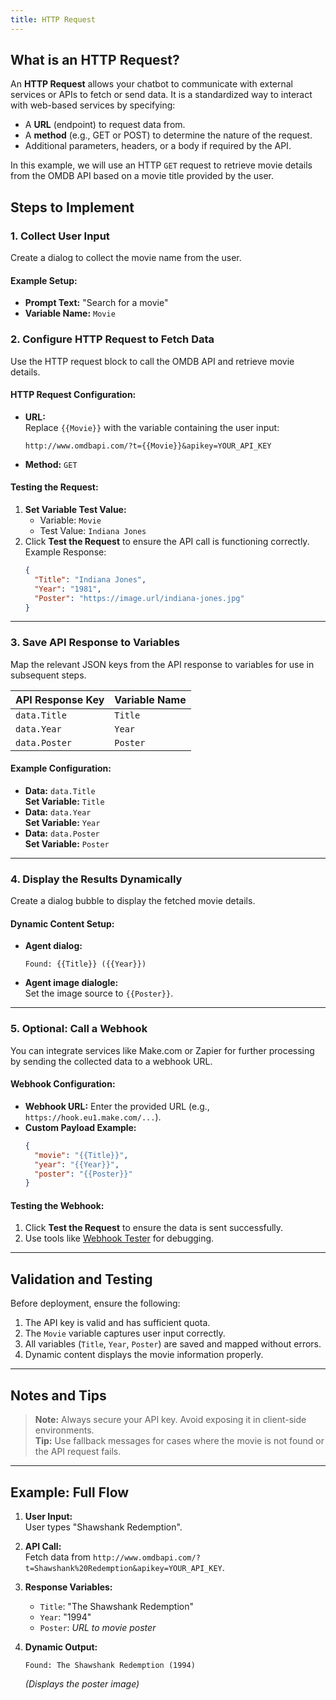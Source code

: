 ```yaml
---
title: HTTP Request
---
```

## What is an HTTP Request?
An **HTTP Request** allows your chatbot to communicate with external services or APIs to fetch or send data. It is a standardized way to interact with web-based services by specifying:
- A **URL** (endpoint) to request data from.
- A **method** (e.g., GET or POST) to determine the nature of the request.
- Additional parameters, headers, or a body if required by the API.


In this example, we will use an HTTP `GET` request to retrieve movie details from the OMDB API based on a movie title provided by the user.


## Steps to Implement

### 1. Collect User Input
Create a dialog to collect the movie name from the user.

#### Example Setup:
- **Prompt Text:** "Search for a movie"
- **Variable Name:** `Movie`

### 2. Configure HTTP Request to Fetch Data
Use the HTTP request block to call the OMDB API and retrieve movie details.

#### HTTP Request Configuration:
- **URL:**  
  Replace `{{Movie}}` with the variable containing the user input:  
  ```
  http://www.omdbapi.com/?t={{Movie}}&apikey=YOUR_API_KEY
  ```
- **Method:** `GET`

#### Testing the Request:
1. **Set Variable Test Value:**  
   - Variable: `Movie`  
   - Test Value: `Indiana Jones`
2. Click **Test the Request** to ensure the API call is functioning correctly.  
   Example Response:  
   ```json
   {
     "Title": "Indiana Jones",
     "Year": "1981",
     "Poster": "https://image.url/indiana-jones.jpg"
   }
   ```

---

### 3. Save API Response to Variables
Map the relevant JSON keys from the API response to variables for use in subsequent steps.

| API Response Key | Variable Name |
|-------------------|---------------|
| `data.Title`      | `Title`       |
| `data.Year`       | `Year`        |
| `data.Poster`     | `Poster`      |

#### Example Configuration:
- **Data:** `data.Title`  
  **Set Variable:** `Title`  
- **Data:** `data.Year`  
  **Set Variable:** `Year`  
- **Data:** `data.Poster`  
  **Set Variable:** `Poster`

---

### 4. Display the Results Dynamically
Create a dialog bubble to display the fetched movie details.

#### Dynamic Content Setup:
- **Agent dialog:**  
  ```
  Found: {{Title}} ({{Year}})
  ```
- **Agent image dialogle:**  
  Set the image source to `{{Poster}}`.

---

### 5. Optional: Call a Webhook
You can integrate services like Make.com or Zapier for further processing by sending the collected data to a webhook URL.

#### Webhook Configuration:
- **Webhook URL:** Enter the provided URL (e.g., `https://hook.eu1.make.com/...`).  
- **Custom Payload Example:**
  ```json
  {
    "movie": "{{Title}}",
    "year": "{{Year}}",
    "poster": "{{Poster}}"
  }
  ```

#### Testing the Webhook:
1. Click **Test the Request** to ensure the data is sent successfully.
2. Use tools like [Webhook Tester](https://webhook-test.com/) for debugging.

---

## Validation and Testing
Before deployment, ensure the following:
1. The API key is valid and has sufficient quota.
2. The `Movie` variable captures user input correctly.
3. All variables (`Title`, `Year`, `Poster`) are saved and mapped without errors.
4. Dynamic content displays the movie information properly.

---

## Notes and Tips
> **Note:** Always secure your API key. Avoid exposing it in client-side environments.  
> **Tip:** Use fallback messages for cases where the movie is not found or the API request fails.

---

## Example: Full Flow
1. **User Input:**  
   User types "Shawshank Redemption".
2. **API Call:**  
   Fetch data from `http://www.omdbapi.com/?t=Shawshank%20Redemption&apikey=YOUR_API_KEY`.
3. **Response Variables:**  
   - `Title`: "The Shawshank Redemption"  
   - `Year`: "1994"  
   - `Poster`: *URL to movie poster*
4. **Dynamic Output:**  
   ```
   Found: The Shawshank Redemption (1994)
   ```

   *(Displays the poster image)*

